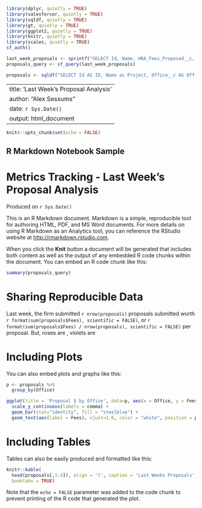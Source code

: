```r
library(dplyr, quietly = TRUE)
library(salesforcer, quietly = TRUE)
library(sqldf, quietly = TRUE)
library(gt, quietly = TRUE)
library(ggplot2, quietly = TRUE)
library(knitr, quietly = TRUE)
library(scales, quietly = TRUE)
sf_auth()

last_week_proposals <- sprintf("SELECT Id, Name, HRA_Fees_Proposed__c, Office__c, PICText__c, Project_Manager__c, Proposal_Due_Date__c, Proposal_Type__c, Probability_of_Win__c, Anticipated_Budget_Range__c, Source__c FROM Project__c WHERE Stage__c = 'Proposal' AND Status__c NOT IN ('Dropped') AND Proposal_Due_Date__c >= 2020-09-27 AND Proposal_Due_Date__c <= 2020-10-03 ORDER BY Proposal_Due_Date__c")
proposals_query <- sf_query(last_week_proposals)

proposals <- sqldf("SELECT Id AS ID, Name as Project, Office__c AS Office, HRA_Fees_Proposed__c AS Fees FROM proposals_query")
```
---
title: 'Last Week's Proposal Analysis'
author: "Alex Sessums"
date: `r Sys.Date()`
output: html_document
---

```r
knitr::opts_chunk$set(echo = FALSE)
```

## R Markdown Notebook Sample
# Metrics Tracking - Last Week's Proposal Analysis
Produced on `r Sys.Date()`

This is an R Markdown document. Markdown is a simple, reproducible tool for authoring HTML, PDF, and MS Word documents. For more details on using R Markdown as an Analytics tool, you can reference the RStudio website at <http://rmarkdown.rstudio.com>.

When you click the **Knit** button a document will be generated that includes both content as well as the output of any embedded R code chunks within the document. You can embed an R code chunk like this:

```r
summary(proposals_query)
```

# Sharing Reproducible Data

Last week, the firm submitted `r nrow(proposals)` proposals submitted worth `r format(sum(proposals$Fees), scientific = FALSE)`, or `r format(sum(proposals$Fees) / nrow(proposals), scientific = FALSE)` per proposal. But, roses are \textcolor{red}{red}, violets are \textcolor{blue}{blue}

# Including Plots

You can also embed plots and graphs like this:

```r
p <- proposals %>%
  group_by(Office)

ggplot(title = 'Proposal $ by Office', data=p, aes(x = Office, y = Fees)) + 
  scale_y_continuous(labels = comma) +
  geom_bar(stat="identity", fill = "steelblue") +
  geom_text(aes(label = Fees), vjust=1.6, color = "white", position = position_dodge(.9), size = 3.5) + theme_minimal() + ggtitle("Proposal $ by Office")
```

# Including Tables

Tables can also be easily produced and formatted like this:

```r
knitr::kable(
  head(proposals[,1:4]), align = 'l', caption = 'Last Weeks Proposals',
  booktabs = TRUE)
```

Note that the `echo = FALSE` parameter was added to the code chunk to prevent printing of the R code that generated the plot.
